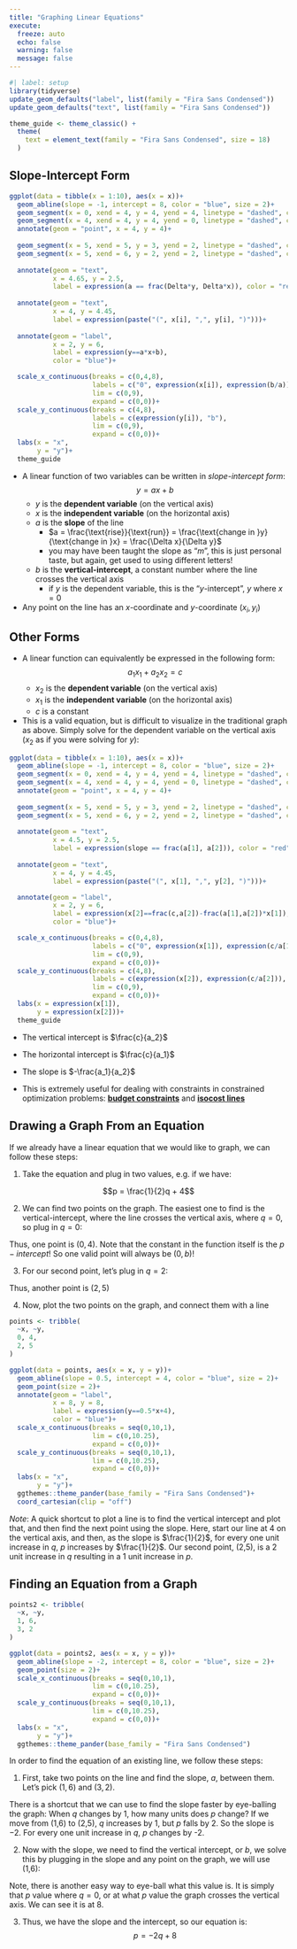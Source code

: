 ```yaml
---
title: "Graphing Linear Equations"
execute:
  freeze: auto
  echo: false
  warning: false
  message: false
---
```


```r
#| label: setup
library(tidyverse)
update_geom_defaults("label", list(family = "Fira Sans Condensed"))
update_geom_defaults("text", list(family = "Fira Sans Condensed"))

theme_guide <- theme_classic() + 
  theme(
    text = element_text(family = "Fira Sans Condensed", size = 18)
  )

```

## Slope-Intercept Form

```r
ggplot(data = tibble(x = 1:10), aes(x = x))+
  geom_abline(slope = -1, intercept = 8, color = "blue", size = 2)+
  geom_segment(x = 0, xend = 4, y = 4, yend = 4, linetype = "dashed", color = "gray")+
  geom_segment(x = 4, xend = 4, y = 4, yend = 0, linetype = "dashed", color = "gray")+
  annotate(geom = "point", x = 4, y = 4)+
  
  geom_segment(x = 5, xend = 5, y = 3, yend = 2, linetype = "dashed", color = "red")+
  geom_segment(x = 5, xend = 6, y = 2, yend = 2, linetype = "dashed", color = "red")+
  
  annotate(geom = "text",
           x = 4.65, y = 2.5,
           label = expression(a == frac(Delta*y, Delta*x)), color = "red")+
  
  annotate(geom = "text",
           x = 4, y = 4.45,
           label = expression(paste("(", x[i], ",", y[i], ")")))+
  
  annotate(geom = "label",
           x = 2, y = 6,
           label = expression(y==a*x+b),
           color = "blue")+

  scale_x_continuous(breaks = c(0,4,8),
                     labels = c("0", expression(x[i]), expression(b/a)),
                     lim = c(0,9),
                     expand = c(0,0))+
  scale_y_continuous(breaks = c(4,8),
                     labels = c(expression(y[i]), "b"),
                     lim = c(0,9),
                     expand = c(0,0))+
  labs(x = "x",
       y = "y")+
  theme_guide
```

- A linear function of two variables can be written in *slope-intercept form*:
$$y=ax+b$$
  - $y$ is the **dependent variable** (on the vertical axis)
  - $x$ is the **independent variable** (on the horizontal axis)
  - $a$ is the **slope** of the line
    - $a = \frac{\text{rise}}{\text{run}} = \frac{\text{change in }y}{\text{change in }x} = \frac{\Delta x}{\Delta y}$
    - you may have been taught the slope as “$m$”, this is just personal taste, but again, get used to using different letters!
  - $b$ is the **vertical-intercept**, a constant number where the line crosses the vertical axis
    - if $y$ is the dependent variable, this is the “$y$-intercept”, $y$ where $x=0$
- Any point on the line has an $x$-coordinate and $y$-coordinate $(x_i,y_i)$

## Other Forms

- A linear function can equivalently be expressed in the following form:
$$a_1x_1+a_2x_2=c$$
  - $x_2$ is the **dependent variable** (on the vertical axis)
  - $x_1$ is the **independent variable** (on the horizontal axis)
  - $c$ is a constant

- This is a valid equation, but is difficult to visualize in the traditional graph as above. Simply solve for the dependent variable on the vertical axis $(x_2$ as if you were solving for $y)$:

```r
ggplot(data = tibble(x = 1:10), aes(x = x))+
  geom_abline(slope = -1, intercept = 8, color = "blue", size = 2)+
  geom_segment(x = 0, xend = 4, y = 4, yend = 4, linetype = "dashed", color = "gray")+
  geom_segment(x = 4, xend = 4, y = 4, yend = 0, linetype = "dashed", color = "gray")+
  annotate(geom = "point", x = 4, y = 4)+
  
  geom_segment(x = 5, xend = 5, y = 3, yend = 2, linetype = "dashed", color = "red")+
  geom_segment(x = 5, xend = 6, y = 2, yend = 2, linetype = "dashed", color = "red")+
  
  annotate(geom = "text",
           x = 4.5, y = 2.5,
           label = expression(slope == frac(a[1], a[2])), color = "red")+
  
  annotate(geom = "text",
           x = 4, y = 4.45,
           label = expression(paste("(", x[1], ",", y[2], ")")))+

  annotate(geom = "label",
           x = 2, y = 6,
           label = expression(x[2]==frac(c,a[2])-frac(a[1],a[2])*x[1]),
           color = "blue")+

  scale_x_continuous(breaks = c(0,4,8),
                     labels = c("0", expression(x[1]), expression(c/a[1])),
                     lim = c(0,9),
                     expand = c(0,0))+
  scale_y_continuous(breaks = c(4,8),
                     labels = c(expression(x[2]), expression(c/a[2])),
                     lim = c(0,9),
                     expand = c(0,0))+
  labs(x = expression(x[1]),
       y = expression(x[2]))+
  theme_guide
```

\begin{align*}
a_1x_1+a_2x_2=c && \text{Original}\\
a_2x_2=c-a_1x_1  && \text{Subtracting }x_1 \text{ term}\\
x_2 = \frac{c}{a_2}-\frac{a_1}{a_2}x_1 && \text{Dividing by }a_2 \\
\end{align*}

  - The vertical intercept is $\frac{c}{a_2}$
  - The horizontal intercept is $\frac{c}{a_1}$
  - The slope is $-\frac{a_1}{a_2}$

- This is extremely useful for dealing with constraints in constrained optimization problems: [**budget constraints**](/content/1.2-content) and [**isocost lines**](/content/2.2-content)

## Drawing a Graph From an Equation

If we already have a linear equation that we would like to graph, we can follow these steps:

1. Take the equation and plug in two values, e.g. if we have:

$$p = \frac{1}{2}q + 4$$
  
2. We can find two points on the graph. The easiest one to find is the vertical-intercept, where the line crosses the vertical axis, where $q=0$, so plug in $q=0$:

\begin{align*}
p &= \frac{1}{2}(0)+4\\
p &= 4 \\ \end{align*}

Thus, one point is $(0,4)$. Note that the constant in the function itself is the $p-intercept$! So one valid point will always be $(0,b)$!

3. For our second point, let's plug in $q=2$:

\begin{align*}
p &= \frac{1}{2}(2)+4\\
p &= 5 \\ \end{align*}

Thus, another point is $(2,5)$

4. Now, plot the two points on the graph, and connect them with a line

```r
points <- tribble(
  ~x, ~y,
  0, 4,
  2, 5
)

ggplot(data = points, aes(x = x, y = y))+
  geom_abline(slope = 0.5, intercept = 4, color = "blue", size = 2)+
  geom_point(size = 2)+
  annotate(geom = "label",
           x = 8, y = 8,
           label = expression(y==0.5*x+4),
           color = "blue")+
  scale_x_continuous(breaks = seq(0,10,1),
                     lim = c(0,10.25),
                     expand = c(0,0))+
  scale_y_continuous(breaks = seq(0,10,1),
                     lim = c(0,10.25),
                     expand = c(0,0))+
  labs(x = "x",
       y = "y")+
  ggthemes::theme_pander(base_family = "Fira Sans Condensed")+
  coord_cartesian(clip = "off")
```

*Note*: A quick shortcut to plot a line is to find the vertical intercept and plot that, and then find the next point using the slope. Here, start our line at 4 on the vertical axis, and then, as the slope is $\frac{1}{2}$, for every one unit increase in $q$, $p$ increases by $\frac{1}{2}$. Our second point, (2,5), is a 2 unit increase in $q$ resulting in a $1$ unit increase in $p$.

## Finding an Equation from a Graph

```r
points2 <- tribble(
  ~x, ~y,
  1, 6,
  3, 2
)

ggplot(data = points2, aes(x = x, y = y))+
  geom_abline(slope = -2, intercept = 8, color = "blue", size = 2)+
  geom_point(size = 2)+
  scale_x_continuous(breaks = seq(0,10,1),
                     lim = c(0,10.25),
                     expand = c(0,0))+
  scale_y_continuous(breaks = seq(0,10,1),
                     lim = c(0,10.25),
                     expand = c(0,0))+
  labs(x = "x",
       y = "y")+
  ggthemes::theme_pander(base_family = "Fira Sans Condensed")
```
In order to find the equation of an existing line, we follow these steps:

1. First, take two points on the line and find the slope, $a$, between them. Let's pick $(1,6)$ and $(3,2)$.

\begin{align*}
\text{Slope} &= \frac{rise}{run} \\
&= \frac{(p_2-p_1)}{(q_2-q_1)}\\
&= \frac{(2-6)}{(3-1)}\\
&= \frac{-4}{2}\\
&= -2\\ \end{align*}


There is a shortcut that we can use to find the slope faster by eye-balling the graph: When $q$ changes by 1, how many units does $p$ change? If we move from (1,6) to (2,5), $q$ increases by 1, but $p$ falls by 2. So the slope is $-2$. For every one unit increase in $q$, $p$ changes by -2.

2. Now with the slope, we need to find the vertical intercept, or $b$, we solve this by plugging in the slope and any point on the graph, we will use (1,6):

\begin{align*}
		p &= aq+b\\
		(6) &= -2(1)+b\\
		6 &= -2+b\\
		8 &= b\\
	\end{align*}

Note, there is another easy way to eye-ball what this value is. It is simply that $p$ value where $q=0$, or at what $p$ value the graph crosses the vertical axis. We can see it is at 8.

3. Thus, we have the slope and the intercept, so our equation is:
$$
p = -2q+8	
$$
